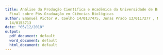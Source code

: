 ```yaml
---
title: Análise da Produção Científica e Acadêmica da Universidade de Brasília - Relatório
  Final sobre Pós-Graduação em Ciências Biológicas
author: Emanuel Victor A. Coelho 14/0137475, Jonas Prado 13/0117277 , Maria Júlia G. R. Rodrigues
  14/0153713
date: "05/12/2018"
output:
  pdf_document: default
  word_document: default
  html_document: default
---
```


\documentclass{article}
\DeclareUnicodeCharacter{U+FB01}
\begin{document}
\end{document}

# Resumo

Este documento apresenta o relatório final da disciplina Tópicos Avançados em Computadores - Turma D - 2018.2, do Departamento de Ciência da Computação da Universidade de Brasília, que trata da análise da produção científica e acadêmica na Universidade de Brasília, na área de ciências biológicas. Para isso, foi aplicada o modelo metodológico de mineração de dados denominado CRISP-DM e através dele foram dispostas diversas informações sobre a evolução destes programas de pós-graduação entre os anos de 2010 e 2017 (Fernandes et. al., 2018).

# Introdução

Este trabalho visa, no contexto da pós-graduação do sentido amplo e restrito do Brasil, buscar relações e comparações entre os Programas de Pós-Graduação em Biologia Molecular, Biologia Animal, Biologia Microbiana e Patologia Molecular da Universidade de Brasília para sintetizar o panorama e o paradigma da pós-graduação nestes programas.

# CRISP-DM:

A metodologia para desenvolvimento do relatório é baseada no modelo de mineração de dados denominado CRISP-DM (Chapman et al., 2000, Mariscal et al., 2010). Este modelo é caracterizado por um projeto dividido em seis fases, as quais serão tratadas ao longo das seções seguintes.

- Fase 1) Entendimento do negócio: Busca definir um problema de mineração de dados com base nos objetivos e necessidades do projeto.
- Fase 2) Entendimento dos dados: Consiste na coleta e descrição dos dados, incluindo uma análise de qualidade e quantidade dos mesmos - necessários para avaliar a viabilidade do projeto.
- Fase 3) Preparação dos dados: Consiste na estruturação dos dados capturados, incluindo uma fase de limpeza de dados indesejados ou inconsistentes. Esta fase tem como objetivo produzir datasets prontos para análises estatísticas e produção de gráficos.
- Fase 4) Modelagem: Envolve a construção e revisão de modelos estatísticos de interesse para o projeto, além de testes para descarte dos modelos produzidos que não atingirem o grau desejado de confiabilidade.
- Fase 5) Avaliação: Consiste na avaliação dos resultados e do processo como um todo, revisando se todas as questões relevantes para o projeto foram abordadas adequadamente.
- Fase 6) Implementação: Consiste no planejamento e implementação dos entregáveis finais desenvolvidos pelo projeto, incluindo monitoramento e manutenção dos mesmos.

##CRISP-DM Fase 1 - Entendimento do Negócio
##O que é o Sistema Nacional de Pós-Graduação?

A produção do conhecimento científico, no Brasil, é predominantemente efetuada por meio do Sistema Nacional de Pós-Graduação - SNPG, e mais fortemente relacionada com a formação de doutores nesse sistema (Pátaro e Mezzomo, 2013), por meio de cursos de pós-graduação _strictu sensu_. 

Fernandes e Sampaio (2017) já indicaram que a ciência é reconhecidamente um elemento essencial para o desenvolvimento social e econômico de qualquer nação.
Assim sendo, faz-se mister aprimorar o SNPG como forma de promoção desse crescimento, visando maximizar o retorno decorrente do emprego dos recursos nele aplicados. 
A promoção do crescimento do SNPG se dá predominantemente por meio de avaliações regulares de seus programas de pós-graduação, sob responsabilidade da CAPES, que realiza a cada quatro anos um complexo (Leite, 2018, p. 13) e custoso processo de coleta de dados, análise e deliberação sobre as pós-graduações _strictu sensu_, em coerência com o estabelecido no Plano Nacional de Pós-Graduação (PNPG) 2012-2020 (CAPES, 2010) e nos diversos documentos que definem os critérios de organização da pós-graduação em cada área do conhecimento (CAPES, 2018).
Leite (2018) faz uma apresentação geral  de como se organizam e são avaliadas as pós-graduações no Brasil.

O Plano Nacional de Pós-Graduação (PNPG), por outro lado, define diretrizes estratégicas para desenvolvimento da pós-graduação brasileira, que deve abordar prioritariamente grandes temas de interesse nacional, tais como a redução das assimetrias de desenvolvimento entre as regiões do Brasil, a formação de professores para a educação básica, a formação de recursos humanos para as empresas, a resposta aos grandes desafios brasileiros sobre Água, Energia, Transporte, Controle de Fronteiras, Agronegócio, Amazônia, Amazônia Azul (Mar), Saúde, Defesa, Programa Espacial, além de Justiça, Segurança Pública, Criminologia e Desequilíbrio Regional.
O PNPG também traça as diretrizes para financiamento da pós-graduação e sua internacionalização, apresentando conclusões e recomendações.

As avaliações do SNPG, ao atribuirem mensurações de desempenho às diversas pós-graduações que dele fazem parte, geram incentivos e penalidades aos programas, tendo em vista a limitada disponibilidade de recursos para investimento em bolsas, taxas de bancada etc.
Embora o sistema seja altamente sofisticado ele é também altamente criticado (Azevedo et al., 2016), sobretudo porque há percalços na busca por um equilíbrio entre as diferentes concepções de finalidade da ciência. 
Se de um lado a promoção do conhecimento gerado predominantemente nas ditas ciências _hard_ constribui para criar fluxos econômicos mais intensos, isso não significa que essa promoção possa ocorrer em detrimento da menor promoção na geração de conhecimento sobre problemas sociais, predominantemente gerado nas ditas ciências _soft_, especialmente das áreas de humanidades, sob pena de ampliação de desigualdades (Azevedo et al., 2016; Fernandes et. al., 2018).

### Os Colégios, Grandes áreas e áreas da Pós-Graduação Brasileira

A partir de 2018, as diversas áreas da pós-graduação brasileira foram organizadas na forma de colégios, grandes áreas e áreas. Os colégios foram separados da seguinte formar:

- Colégio de Ciências da Vida - que contempla as grandes áreas de Ciências Agrárias, Ciências Biológicas e Ciências da Saúde. 

- Colégio de Ciências Exatas, Tecnológicas e Multidisciplinar - que contempla as grandes áreas de Ciencias Exatas e da Terra, Engenharias e Multidisciplinar.

- Colégio de Humanidades - que contempla as grandes áreas de Ciencias Humanas, Ciencias Sociais Aplicadas e Linguistica, Letras e Artes.

Cada um desses colégios, grandes áreas e áreas de conhecimento possuem dinâmicas próprias, e, portanto, não há um modelo universal que se aplique a todas. Existem aspectos comuns, mas também grandes peculiaridades, descritas parcialmente nos correspondentes documentos de área disponíveis em CAPES (2018) (Fernandes et. al., 2018).

##A UnB dentro do Sistema Nacional de Pós-Graduação

A produção científica da Universidade de Brasília despontou como uma das mais relevantes do país. Segundo o Plano de Internacionalização da Universidade de Brasília 2018-2022, a produção científica da UnB se expandiu consideravelmente período de 2011 a 2016, assim como a relevância das mesma (SciVal, 2018).

![production](~/Repository/DataScience/DS4A-BioAni-BioMic-BioMol-PatMol-master/Imagem1.jpg)

![impact](~/Repository/DataScience/DS4A-BioAni-BioMic-BioMol-PatMol-master/Imagem2.jpg)
Um impacto normalizado de 1,00 significa que a produção teve comportamento similar à média global. Um impacto superior a 1,00 indica maior citação que a média (por exemplo, um impacto de 1,50 indica 50% a mais de citação) enquanto um impacto inferior a 1,00 indica citação inferior à média (SeCom, 2018, Adaptado).

Em 2011, o impacto normalizado por citação foi, de acordo com o gráfico, de aproximadamente 0.85, o que indica que os pesquisadores da UnB foram 15% menos citados do que a média global. Similarmente em 2013, ouve uma redução branda no número de pesquisadores citados. Entretanto, de 2013 até 2016 ouve um aumento considerável nesse impacto normalizado - os pesquisadores da UnB atingiram índice de impacto por citação de 1.45 em 2016, sendo 45% mais citados que a média global.(SeCom, 2018).

Esse aumento na produção cientifica está diretamente associada ao aumento no número de docentes da Universidade. Entre os anos de 2009 e 2013, 577 professores ingressaram no quadro permanente da instituição, com um aumento de 32%. Entre 2013 e 2016, este aumento foi de 185 docentes (8%) (SeCom, 2018). Com um quadro de professores maior espera-se naturalmente uma maior produção de artigos e outros matérias científicos pela UnB.
(SeCom, 2018).

###Captura dos dados - Definir JSONS
```r
library(jsonlite) #Importado para carga dos arquivos JSON para o R
perfil <- fromJSON("240BiologiaAnimal/240profile.json")
public <- fromJSON("240BiologiaAnimal/240publication.json")
orient <- fromJSON("240BiologiaAnimal/240advise.json")
graphl <- fromJSON("240BiologiaAnimal/240graph.json")
df.prog <- read.table("UnBPosGeral/prof_prog.csv", sep = ",", 
                      colClasses = "character", encoding = "UTF-8", header = TRUE)
```

##CRISP-DM Fase 2 - Entendimento dos Dados

A segunda parte do CRISP-DM consiste no entendimento dos dados. Para realizar análises significativas
com os __datasets__ disponíveis, é essencial ter um bom entendimento sobre a forma que estão organizados. 

Os arquivos utilizados são provenientes da plataforma Elattes e compilam informações sobre aa produção científica dos professores do __Programa de Pós-graduação em Biologia Animal__ no período de 2010 a 2017.

Os __datasets__ que serão trabalhados consistem em: perfil profissional; orientações de mestrado e doutorado realizadas; produções bibliográficas e redes de colaboração entre os pesquisadores.

###Arquivos Analisados

Os arquivos com informações sobre os pesquisadores do Programa de __Biologia Animal__:

* __240BiologiaAnimal/240profile.json__: apresenta dados sobre o __perfil__ de todos os pesquisadores.

* __240BiologiaAnimal/240publication.json__: apresenta dados sobre as __publicações__ e __produções bibliográficas__ geradas por todos os pesquisadores.

* __240BiologiaAnimal/240advise.json__: apresenta dados sobre __orientações de mestrado e doutorado__ feitas por todos os pesquisadores.

* __240BiologiaAnimal/240graph.json__: apresenta dados sobre __produções bibliográficas coolaborativas__ feitas entre os pesquisadores.


###Análise estrutural dos dados

Para continuar com as análises, as seguintes bibliotecas são selecionadas:

```r
#library(tidyverse) #Importado para manipulação de tibbles
library(listviewer) #Importado para análise dos arquivos JSON
library(igraph) #Importado para manipulação de grafo
library(dplyr) #Importado para uso do Operador Pipe
library(tidyr) #Importado para uso da função spread()
library(ggplot2) #Importado para visualizações com ggplot()

setwd("~/Repository/DataScience/DS4A-BioAni-BioMic-BioMol-PatMol-master")
source("elattes.ls2df.R")
```

Após a importação e definição das bibliotecas utilizadas, podemos utilizar funções de tais pacotes para análise sistêmica dos dados, mas para isto, estes deves sem primeiramente descritos por meio de funções de descrição do pacote `dplyr` que facilita a visualização e manipulação dos dados:

*SEPARACAO DOS CAMPOS DE DF.PROG*
```r

df.prog <- df.prog %>% separate(idLattes.Docente.Categoria.Grande.Area.Area.de.Avaliacao.Codigo.AreaPos.Programa,
                     c("idLattes", "Docente", "Categoria", "GrandeArea", "AreaDeAvaliacao", "Codigo", "AreaPos", "Programa"),
                     sep = ";", extra = "drop", fill = "right")
```

*Número de docentes na base e a construção das listas dos mesmos:*
```r
length(perfil)
ProfileList <- list()
for (i in 1:length(perfil)) {
  ProfileList <- rbind(ProfileList, perfil[[i]]$nome)
}
```

# Análise das listas:
*Número de áreas de atuação cumulativas:*
```r
sum(sapply(perfil, function(x) nrow(x$areas_de_atuacao)))
```
*Numero de areas de atuacao por pessoa*
```r
table(unlist(sapply(perfil, function(x) nrow(x$areas_de_atuacao))))
```
*Numero de pessoas por grande area*
```r
table(unlist(sapply(perfil, function(x) (x$areas_de_atuacao$grande_area))))
```
*Numero de pessoas que produziram os especificos tipos de producao*
```r
table(unlist(sapply(perfil, function(x) names(x$producao_bibiografica))))
```
*Numero de publicacoes por tipo*
```r
sum(sapply(perfil, function(x) length(x$producao_bibiografica$ARTIGO_ACEITO$ano)))
sum(sapply(perfil, function(x) length(x$producao_bibiografica$CAPITULO_DE_LIVRO$ano)))
sum(sapply(perfil, function(x) length(x$producao_bibiografica$LIVRO$ano)))
sum(sapply(perfil, function(x) length(x$producao_bibiografica$PERIODICO$ano)))
sum(sapply(perfil, function(x) length(x$producao_bibiografica$TEXTO_EM_JORNAIS$ano)))
```
*Número de pessoas por quantitativo de produções por pessoa*
```r
table(unlist(sapply(perfil, function(x) length(x$producao_bibiografica$ARTIGO_ACEITO$ano))))
table(unlist(sapply(perfil, function(x) length(x$producao_bibiografica$CAPITULO_DE_LIVRO$ano))))
table(unlist(sapply(perfil, function(x) length(x$producao_bibiografica$LIVRO$ano))))
table(unlist(sapply(perfil, function(x) length(x$producao_bibiografica$PERIODICO$ano))))
table(unlist(sapply(perfil, function(x) length(x$producao_bibiografica$TEXTO_EM_JORNAIS$ano))))
```
*Número de produções por ano*
```r
table(unlist(sapply(perfil, function(x) (x$producao_bibiografica$ARTIGO_ACEITO$ano))))
table(unlist(sapply(perfil, function(x) (x$producao_bibiografica$CAPITULO_DE_LIVRO$ano))))
table(unlist(sapply(perfil, function(x) (x$producao_bibiografica$LIVRO$ano))))
table(unlist(sapply(perfil, function(x) (x$producao_bibiografica$PERIODICO$ano))))
table(unlist(sapply(perfil, function(x) (x$producao_bibiografica$TEXTO_EM_JORNAIS$ano))))
```
*Número de pessoas que realizaram diferentes tipos de orientações*
```r
length(unlist(sapply(perfil, function(x) names(x$orientacoes_academicas))))
```
*Número de pessoas por tipo de orientação*
```r
table(unlist(sapply(perfil, function(x) names(x$orientacoes_academicas))))
```
*Número de orientacões concluídas*
```r
sum(sapply(perfil, function(x) length(x$orientacoes_academicas$ORIENTACAO_CONCLUIDA_MESTRADO$ano)))
sum(sapply(perfil, function(x) length(x$orientacoes_academicas$ORIENTACAO_CONCLUIDA_DOUTORADO$ano)))
sum(sapply(perfil, function(x) length(x$orientacoes_academicas$ORIENTACAO_CONCLUIDA_POS_DOUTORADO$ano)))
```
*Número de pessoas por quantitativo de orientacões por pessoa*
```r
table(unlist(sapply(perfil, function(x) length(x$orientacoes_academicas$ORIENTACAO_CONCLUIDA_MESTRADO$ano))))
table(unlist(sapply(perfil, function(x) length(x$orientacoes_academicas$ORIENTACAO_CONCLUIDA_DOUTORADO$ano))))
table(unlist(sapply(perfil, function(x) length(x$orientacoes_academicas$ORIENTACAO_CONCLUIDA_POS_DOUTORADO$ano))))
```
*Número de orientações por ano*
```r
table(unlist(sapply(perfil, function(x) (x$orientacoes_academicas$ORIENTACAO_CONCLUIDA_MESTRADO$ano))))
table(unlist(sapply(perfil, function(x) (x$orientacoes_academicas$ORIENTACAO_CONCLUIDA_DOUTORADO$ano))))
table(unlist(sapply(perfil, function(x) (x$orientacoes_academicas$ORIENTACAO_CONCLUIDA_POS_DOUTORADO$ano))))
```

###Análise dos dataframes:

*Extrai perfis dos professores:*
```r
perfil.df.professores <- extrai.perfis(perfil)
```
*Extrai produção bibliográfica de todos os professores*
```r
perfil.df.publicacoes <- extrai.producoes(perfil) %>%
  select(tipo_producao, everything()) %>% arrange(tipo_producao)
```
*Extrai orientações*
```r
perfil.df.orientacoes <- extrai.orientacoes(perfil) %>%
  select(id_lattes_orientadores, natureza, ano, orientacao, everything())
```
*Extrai áreas de atuação *
```r
perfil.df.areas.de.atuacao <- extrai.areas.atuacao(perfil) %>%
  select(idLattes, everything())
```
*Cria arquivo com dados quantitativos para análise*
```r
perfil.df <- data.frame()
perfil.df <- perfil.df.professores %>% 
  select(idLattes, nome, resumo_cv, senioridade) %>% 
  left_join(
    perfil.df.orientacoes %>% 
      select(orientacao, idLattes) %>% 
      filter(!grepl("EM_ANDAMENTO", orientacao)) %>% 
      group_by(idLattes) %>% 
      count(orientacao) %>% 
      spread(key = orientacao, value = n), 
    by = "idLattes") %>% 
  left_join(
    perfil.df.publicacoes %>% 
      select(tipo_producao, idLattes) %>% 
      filter(!grepl("ARTIGO_ACEITO", tipo_producao)) %>% 
      group_by(idLattes) %>% 
      count(tipo_producao) %>% 
      spread(key = tipo_producao, value = n), 
    by = "idLattes") %>% 
  left_join(
    perfil.df.areas.de.atuacao %>% 
      select(area, idLattes) %>% 
      group_by(idLattes) %>% 
      summarise(n_distinct(area)), 
    by = "idLattes")

glimpse(perfil.df)
```

##CRISP-DM Fase 3 - Preparação dos Dados
A terceira fase do CRISP é conhecida por ser a parte de preparação dos dados. Tal fase possui como
característica a execução de atividades para construir o conjunto final de dados a partir dos dados brutos iniciais. 
Pode-se separar essa etapa em cinco momentos que serão descritos nessa seção.

• Seleção dos dados

• Limpeza dos dados

• Construção dos dados

• Integração dos dados

• Formatação dos dados

Na etapa de seleção dos dados a entrada é o conjunto de dados bruto e nela ocorre a decisão dos dados a serem usados para análise. Os critérios incluem relevância para as metas de mineração de dados, qualidade e restrições técnicas, como limites no volume de dados ou tipos de dados.
Então vem a fase da limpeza que recebe a seleção de dados úteis efetuada anteriormente e é efetuado um aumento na qualidade dos dados para o nível exigido pelas técnicas de análise selecionadas. Aqui pode haver o uso de técnicas mais elaboradas, como a estimativa de dados ausentes por modelagem e inserção de padrões adequados.

O terceiro passo é a construção dos dados. Essa tarefa inclui operações de preparação de dados construtivos, como a produção de atributos derivados, novos registros ou valores transformados para atributos existentes.
A penúltima atividade é a integração dos dados. Este é o momento no qual as informações são combinadas de vários bancos de dados, tabelas ou registros para criar novos registros ou valores.
Por fim, ocorre a tarefa de formatação dos dados, que é a realização de modificações na estrutura dos dados de forma que as operações planejadas possam ser efetuadas de forma conveniente.

Para tornar a análise mais fácil de ser feita e até mesmo para possibilitar a realização de comparações ao final, os mesmos procedimentos foram realizados para os três programas de pós-graduação. Além disso, é importante ressaltar que as variáveis e estruturas montadas foram nomeados de forma mnemônica permitindo a distinção de diferentes programas e aspectos, como orientações, publicações, entre outros.

##Análise dos dados no formato lista
*Número de Publicacoes em periódicos*
```r
sum(sapply(public$PERIODICO, function(x) length(x$natureza)))
```
*Anos analisados*
```r
names(public$PERIODICO)
```
*20 revistas mais publicadas*
```r
head(sort(table(as.data.frame(unlist
    (sapply(public$PERIODICO, function(x) unlist(x$periodico)))
  )), decreasing = TRUE),20)
```
*Análise dos dados no formato dataframe*
```r
public.periodico.df <- pub.ls2df(public, 1) #artigos
public.livros.df <- pub.ls2df(public, 2) #livros
public.eventos.df <- pub.ls2df(public, 5) #eventos
```
*Publicações por ano*
```r
table(public.periodico.df$ano)
```
*20 revistas mais publicadas (análise com dataframe)*
```r
head(sort(table(public.periodico.df$periodico), decreasing = TRUE), 20)
```

*Número de Orientações de Mestrado e Doutorado*
```r
sum(sapply(orient$ORIENTACAO_CONCLUIDA_DOUTORADO, function(x) length(x$natureza))) + 
  sum(sapply(orient$ORIENTACAO_CONCLUIDA_MESTRADO, function(x) length(x$natureza)))
```

*Construição de dataframe de orientações*
```r
orient.posdoutorado.df <- ori.ls2df(orient, 6) #pos-Doutorado concluido
orient.doutorado.df <- ori.ls2df(orient, 7) #Doutorado concluido
orient.mestrado.df <- ori.ls2df(orient, 8) #Mestrado concluido

orient.df <- rbind(rbind(orient.posdoutorado.df, orient.doutorado.df), orient.mestrado.df)
```
###
*Construção de Grafo de Colaborações*
```r
g <- g.ls2ig(graphl)
df <- as.data.frame(V(g)$name); colnames(df) <- "Idlattes"
df <- left_join(df, df.prog, by = c("Idlattes" = "idLattes")) #
```

Apenas para fins de análise inicial, foram retiradas do grafo as observacoes de pesquisadores duplicados quando inclusos em mais de um programa, vide código abaixo.

```r
df <- df %>% group_by(Idlattes) %>% 
  slice(1L)
V(g)$programa <- df$Programa
V(g)$orient_dout <- perfil.df$ORIENTACAO_CONCLUIDA_DOUTORADO
V(g)$orient_mest <- perfil.df$ORIENTACAO_CONCLUIDA_MESTRADO
V(g)$publicacao <- perfil.df$PERIODICO
V(g)$eventos <- perfil.df$EVENTO
```

##CRISP-DM Fases 4 a 6 - Resultados e visualizações:
Foram escolhidos alguns resultados, em relação aos dados encontrados durante o processo, para serem plotados em gráficos.

### Grafico de barras; periodicos por ano
```r
public.periodico.df %>%
  group_by(ano) %>%
  summarise(Quantidade = n()) %>%
  ggplot(aes(x = ano, y = Quantidade)) +
  geom_bar(position = "stack",stat = "identity", fill = "darkcyan")+
  ggtitle("Periodicos publicados por ano") +
  geom_text(aes(label=Quantidade), vjust=-0.3, size=2.5)+
  theme_minimal() + labs(x="Ano",y="Quantidade de Periodicos")
```

Sob uma perspectiva de publicações em periódicos, o Programa de Pós-Graduação
de Biologia Animal mantém se estável com flutuações normais, mas apresentou uma queda considerável de 2014 para 2015, diminuindo o número de publicações em cerca de 18% mas recuperando em anos posteriores.

###Quantidade de periodicos publicados por professor(a) entre 2010 e 2017
```r
perfil.df %>%
  ggplot(aes(idLattes,PERIODICO)) +
  geom_col(fill = "purple") +
  ggtitle("Periodicos publicados por pesquisador") +
  theme(legend.position="right",legend.text=element_text(size=7)) +
  guides(fill=guide_legend(nrow=5, byrow=TRUE, title.position = "top")) +
  labs(x="Pesquisador(a)",y="Numero de publicacoes") +
  theme(axis.text.x=element_blank(), axis.ticks.x=element_blank()) +
  geom_hline(yintercept = sum(perfil.df %>% summarize(x = median(PERIODICO))), color = "red")
```
O gráfico acima demonstra o total de publicações para cada pesquisador, demonstrando relativa homogeneidade entre a quantidade de pesquisadores em média, porém há aqueles que deslocam a média para cima por estarem fora do desvio padrão acima ou abaixo, sendo que há destaque para dois pesquisadores que tem um número de publicação que corresponde cerca de quatro vezes o valor da média.

###Publicação de livros por pais/ano
```r
public.livros.df %>%
  group_by(ano,pais_de_publicacao) %>%
  ggplot(aes(x=ano,y=pais_de_publicacao, color= pais_de_publicacao)) +
  ggtitle("Livros publicados por ano") +
  xlab("Ano") + ylab("Pais") + geom_point() + geom_jitter()
```
Denota-se homogeneidade na distribuição de livros publicados para cada país de publicação, onde os estados unidos se equiparam ao Brasil quanto a número de lívros publicados para o PPG em Biologia Animal

###Eventos nacionais e internacionais
```r
public.eventos.df %>%
  filter(pais_do_evento %in% 
           c(names(head(sort(table(public.eventos.df$pais_do_evento)
                             , decreasing = TRUE), 10)))) %>%
  group_by(ano_do_trabalho,pais_do_evento) %>%
  ggplot(aes(x=ano_do_trabalho,y=pais_do_evento, color= pais_do_evento)) +
  ggtitle("Participacoes em eventos") +
  xlab("Ano") + ylab("Pais") + geom_point() + geom_jitter()
```
Considerando eventos, o Programa de Biologia Animal teve comparecimento maior
em eventos no Brasil que em países estrangeiros. Ainda assim, o gráfico mostra
que o programa esteve presente em eventos de sede internacional em 
todos os anos registrados na base de dados, principalmente nos Estados Unidos.

###Orientacoes completas por ano e natureza
```r
ggplot(orient.df,aes(ano,fill=natureza)) +
  geom_bar(stat = "count", position="dodge") +
  ggtitle("Natureza das Orientacoes Completas Por Ano") +
  theme(legend.position="right",legend.text=element_text(size=7)) +
  guides(fill=guide_legend(nrow=5, byrow=TRUE, title.position = "top")) +
  labs(x="Ano",y="Quantidade") + scale_y_continuous(limits = c(0, 32))
```

Observando a evolução do número de orientações completas ao longo dos anos,
percebe-se que o Programa de Pós-Graduação cresceu consideravelmente na
natureza de mestrado após 2010, com uma regressão em 2016.
Entretanto, não há um comportamento linear na evolução do número de orientações
finalizadas. 2014 despontou no número de dissertações de mestrado, mas
este comportamento não se repetiu posteriormente. Enquanto as orientações
de mestrado do Programa parecem bem estabelecidas, as supervisões de
pós-doutorado ainda parecem incipientes, tendo em vista que não despontaram
em nenhum dos anos pesquisados e chegaram a zero registros em 2017.

###Bolsas distribuidas por ano
```r
orient.df %>% filter(bolsa == "SIM") %>%
ggplot(aes(ano,fill=natureza)) +
  geom_bar(stat = "count", position = "dodge") +
  ggtitle("Bolsas disponibilizadas por ano") +
  theme(legend.position="right",legend.text=element_text(size=7)) +
  guides(fill=guide_legend(nrow=5, byrow=TRUE, title.position = "top")) +
  labs(x="Ano",y="Quantidade de bolsas") + scale_y_continuous(limits = c(0, 32))
```

Comparando os gráficos de orientações completas e de bolsas, é possível
perceber que o número de bolsas oferecidas para o Programa acompanhou o
total de orientações de maneira satisfatória ao longo dos anos.
Durante todo o período, todas as naturezas apresentaram um índice de pelo menos
50% de bolsas, chegando a 100% em alguns casos.
Além disso, as teses de pós-doutorado se mostram a natureza de pesquisa melhor
contemplada pelas agências financiadoras, visto que apenas uma das observações
não recebeu bolsa. Por fim, é possível observar que o pico no número de
orientações de mestrado registrado em 2014 não foi tão expressivo em número
de bolsas, caracterizando um ano com elevado número de alunos não bolsistas.

###Grafo de proximidade entre pesquisadores do Programa de Pós-Graduação
```r
plot(g, vertex.label = NA)
```

O grafo acima representa os pesquisadores do Programa de Pós-Graduação em seus vértices e a existência de cooperação entre eles em suas arestas. É possível observar um grau profundo de cooperação entre a maioria dos pesquisadores, que, publicam trabalhos em  grande cooperatividade, gerando um complexo emaranhado de arestas para cada vértice. Existem excessões tais como os vértices mais afastados e o vértice único que não tem nenhuma aresta com adjacentes.

###Natureza das orientações por tipo de orientação
```r
ggplot(perfil.df.orientacoes, aes(natureza,fill=orientacao)) +
  geom_bar(stat = 'count') +
  theme(legend.position = 'right') +
  ggtitle('Natureza das orientações por tipo de orientação') +
  labs(x='Natureza',y='Quantidade de orientações') +
  theme(axis.text.x=element_blank(),
        axis.ticks.x=element_blank())
```

### Orientações por ano:
```r
ggplot(perfil.df.orientacoes, aes(ano, fill=orientacao)) +
  geom_bar(stat = 'count') +
  ggtitle('Orientações por ano') +
  theme(legend.position = 'right') +
  labs(x='Ano',y='Quantidade de orientações')
```

A partir do número de orientações por ano e pela natureza destas,
percebe-se que a quantidade de orientações de pós graduações no
sentido restrito era pequena em proporção a outras orientações
conduzidas por PPG por ano, até sua volta em 2015, onde o número
de pós graduações no sentido restrito foram maiores que outras
orientações.

### Mestrados e cursos que mais ocorrem por ano
```r
ggplot(orient.mestrado.df, aes(ano, fill=curso)) +
  geom_bar(stat = 'count') +
  ggtitle('Orientações por ano') +
  theme(legend.position = 'right') +
  labs(x='Ano',y='Cursos')
```

Dentre os mestrados nos programas de pós graduação estudados, pode se perceber
o grande domínio em volume da pós graduação em Biologia Animal, que na maioria
dos anos corresponde a quase metade das orientações de pós graduação por ano
dentre os PPG estudados.

### Publicações em países:
```r
perfil.df.publicacoes %>%
  filter(!(tipo_producao %in% c('EVENTO','TEXTO_EM_JORNAIS','PERIODICO','ARTIGO_ACEITO'))) %>%
  group_by(tipo_producao,pais_de_publicacao) %>%
  ggplot(aes(ano,tipo_producao,col=pais_de_publicacao)) +
  geom_point(alpha = 0.7) + geom_jitter() +
  labs(x='Tipo de produção',y='País')
```

Observa-se deficiência de dados quanto ao país de publicação para periódicos,
textos em jornais e artigos aceitos para os PPG analizados. Ainda assim, este
gráfico demonstra bem a heterogeniedade das publicações de livros e/ou capítu-
los no Brasil e demais países.

##Bibliografia

"SciVal Metrics Guidebook." ELSEVIER, 2014.

Chapman, Pete, Julian Clinton, Randy Kerber, Thomas Khabaza, Thomas Reinartz, Colin Shearer, e Rüdiger Wirth. “CRISP-DM 1.0: Step-by-Step Data Mining Guide”. USA: CRISP-DM Consortium, 2000. Disponível em: https://www.the-modeling-agency.com/, visitado em Novembro, 2019.

Fernandes, Jorge H C, Ricardo Barros Sampaio, e João Ribas de Moura. “Ciência de Dados para Todos (Data Science For All) - 2018.1 - Análise da Produção Cientíﬁca e Acadêmica da Universidade de Brasília - Modelo de Relatório Final da Disciplina - Departamento de Ciência da Computação da UnB”. Disciplina 116297 - Tópicos Avançados em Computadores, turma D, do semestre 2018.1, do Departamento de Ciência da Computação do Instituto de Ciências Exatas da Universidade de Brasília, 13 de junho de 2018

Secretaria de Comunicação da UnB (SeCom). 2018. "Impacto da produção científica da UnB aumenta mais de 100% em seis anos." Universidade de Brasília, Junho de 2018, Disponível em https://www.noticias.unb.br/, visitado em Novembro de 2018. 

Azevedo, Mário Luiz Neves de, João Ferreira de Oliveira, e Afrânio Mendes Catani. “O Sistema Nacional de Pós-Graduação (SNPG) e o Plano Nacional de Educação (PNE 2014-2024): regulação, avaliação e ﬁnanciamento”. Revista Brasileira de Política e Administração da Educação 32, nº 3 (2016). http://dx.doi.org/10.21573/vol32n32016.68576.

Leite, Fernando César Lima. “Considerações básicas sobre a Avaliação do Sistema Nacional de PósGraduação”. Comunicação Pessoal (slides). Universidade de Brasília, abril de 2018.

CAPES. “Documentos de Área”. CAPES.gov.br. Acessado 12 de junho de 2018. Disponível em: http://avaliacaoquadrienal.capes.gov.br/, visitado em Dezembro de 2018.

Pátaro, Cristina Saitê de Oliveira, e Frank Antonio Mezzomo. “Sistema Nacional de Pós-Graduação no Brasil: estrutura, resultados e desaﬁos para política de Estado - Lívio Amaral”. Revista Educação e Linguagens 2, nº 3 (julho de 2013): 11–17.

Fernandes, Jorge H C, e Ricardo Barros Sampaio. “DataScienceForAll”. Zotero, 13 de junho de 2018
